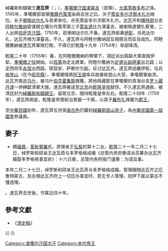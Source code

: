 {{明清人物信息框
| 姓名 = 達瓦齊
| 原名 = 達瓦齊
| 圖片名稱 = Dawachi.jpg
| 圖片大小 = 170px
| 圖片說明 = 
| 最高職務 = 
| 屆數 = 
| 國家 = 準噶爾蒙古、大清
| 前任 = [[喇嘛達爾扎|喇嘛達爾扎]]（準噶爾渾台吉）
| 繼任 = [[羅布扎|羅布扎]]（[[多羅郡王|多羅郡王]]）
| 爵位 = [[綽羅斯和碩親王|綽羅斯和碩親王]]
| 籍貫 = [[伊犁|伊犁]]
| 族裔 = 蒙古準噶爾部
| 旗籍 = 隸內蒙古旗
| 字號 = 
| 諡號 = 
| 出生日期 = 
| 出生地點 = 
| 逝世日期 = [[乾隆|乾隆]]二十四年（1759年）
| 逝世地點 = 北京
| 墓葬 = 
| 配偶 =
| 親屬 =
| 出身 = 
| 經歷 = [[準噶爾汗国|準噶爾汗国]][[渾台吉|渾台吉]]（1752年－1755年）<br />居京師之[[綽羅斯和碩親王|綽羅斯和碩親王]]（1755年－1759年）
}}

綽羅斯和碩親王'''達瓦齊'''（{{mong|m=ᠳᠠᠣᠠᠠᠴᠢ|z=Dawaachi}}；{{bd|？||1759年||catIdx=D达}}），[[准噶尔汗国|準噶爾汗国]][[渾台吉|渾臺吉]]（首領），[[大策零敦多布|大策零敦多布]]之孫。1745年，準噶爾部首領[[噶尔丹策零|噶爾丹策零]]染病去世之后，次子[[策妄多尔济那木扎尔|策妄多尔济那木扎尔]]继位。长子[[喇嘛达尔扎|喇嘛达尔扎]]与弟弟争位，杀死策妄多尔济那木扎尔。达瓦齐和[[輝特部|輝特部]]台吉[[阿睦尔撒纳|阿睦尔撒纳]]密谋拥立噶尔丹策零第三子[[策妄達什|策妄達什]]为渾臺吉，被喇嘛達爾扎察覺，二人出奔[[哈萨克汗国|哈萨克汗国]]。1750年，趁喇嘛达尔扎不备，達瓦齊偷袭[[伊犁|伊犁]]，杀死达尔扎，达瓦齐继为渾臺吉。不久，達瓦齊与阿睦尔撒纳因互相猜忌而反目成仇。阿睦爾撒納被達瓦齊軍隊打敗，不得已於乾隆十九年（1754年）率部降清。

乾隆二十年（1755年）春，在阿睦爾撒納的帶領下，清廷派出兩路大軍直搗伊犁，[[準噶爾之役|準噶爾之役]]開始。以[[班第|班第]]為定北將軍，阿睦尔撒纳为[[定邊左副將軍|定邊左副將軍]]出北路；以定西将军[[永常|永常]]出西路，鄂容安、萨赖尔为副，征讨达瓦齐。達瓦齊逃離伊犁，屯兵[[格登山|格登山]]（在今[[昭苏縣|昭苏縣]]），準噶爾降將[[阿玉锡|阿玉锡]]率兵夜袭格登山大营，準噶爾軍崩溃。达瓦齐南逃[[乌什|乌什]]，被乌什[[伯克_(官職)|伯克]][[霍集斯|霍集斯]]擒獲，將他與藏匿在準噶爾的青海台吉[[罗卜藏丹津|罗卜藏丹津]]一併縛獻清軍大營。達瓦齊被送至[[北京|北京]]向[[乾隆皇帝|乾隆皇帝]]献俘。不久達瓦齊遇赦，被清廷封为[[綽羅斯|綽羅斯]][[和碩親王|和碩親王]]，留居北京，隨侍乾隆皇帝左右。乾隆二十四年（1759年），達瓦齊病逝，乾隆皇帝賞給治喪銀一千兩，以其子[[羅布扎|羅布扎]]降襲为[[郡王|郡王]]。

至[[中華民國|中華民國]]初年，達瓦齊五世孫[[唐古色|唐古色]]仍襲封[[綽羅斯固山貝子|綽羅斯固山貝子]]，為[[中華民國第一屆國會|中華民國第一屆國會]]參議員。

==妻子==

*嫡[[福晉|福晉]]，[[愛新覺羅|愛新覺羅]]氏，原理亲王[[弘皙|弘皙]]的第十二女。[[乾隆|乾隆]]二十一年二月二十七日，绰罗斯和硕亲王达瓦奇与多罗格格成婚<ref>《总管内务府奏请派员筹办达瓦齐婚娶多罗格格事宜折》：十六日奏，总管内务府衙门谨奏：为请旨事。
本年二月二十七日，绰罗斯和硕亲王达瓦奇与多罗格格成婚。管理跟随达瓦齐之厄鲁特蒙古，及办理达瓦齐府上一切应办事宜时，若无专人管理，则伊下属众蒙古不懂道理。</ref>。達瓦齊去世後，守寡近四十年。

== 參考文獻 ==
{{Reflist}}
* 《[[清史稿|清史稿]]》

{{-}}
{{start box}}
{{s-before|[[喇嘛达尔扎|喇嘛达尔扎]]}}
{{s-title|[[準噶爾汗国|準噶爾汗国]][[浑台吉|浑台吉]]|1752年－1755年}}
{{s-none|斷絕}}
{{s-new}}
{{s-title|[[綽羅斯和碩親王|綽羅斯和碩親王]]|1755年－1759年}}
{{s-after|[[羅布扎|羅布扎]]}}
{{end box}}
{{准噶尔汗国统治者}}
[[Category:准噶尔汗国大汗|Category:准噶尔汗国大汗]]
[[Category:末代帝王|Category:末代帝王]]